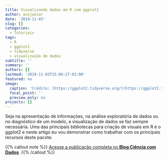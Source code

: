 ```yaml
---
title: Visualizando dados em R com ggplot2
author: acsjunior
date: '2019-11-03'
slug: []
categories:
  - Tutoriais
tags:
  - R
  - ggplot2
  - tidyverse
  - visualização de dados
subtitle: ''
summary: ''
authors: []
lastmod: '2019-11-03T15:06:27-03:00'
featured: no
image:
  caption: 'Crédito: [https://ggplot2.tidyverse.org/](https://ggplot2.tidyverse.org/)'
  focal_point: ''
  preview_only: no
projects: []
---
```


Seja na apresentação de informações, na análise exploratória de dados ou no diagnóstico de um modelo, a visualização de dados se faz sempre necessária. Uma das principais bibliotecas para criação de visuais em R é o ggplot2 e neste artigo eu vou demonstrar como trabalhar com os principais recursos deste pacote.

{{% callout note %}}
[Acesse a publicação completa no **Blog Ciência com Dados**](https://cienciacomdados.com.br/blog/2019-11-03-visualizando-dados-em-r-com-ggplot2/).
{{% /callout %}}
